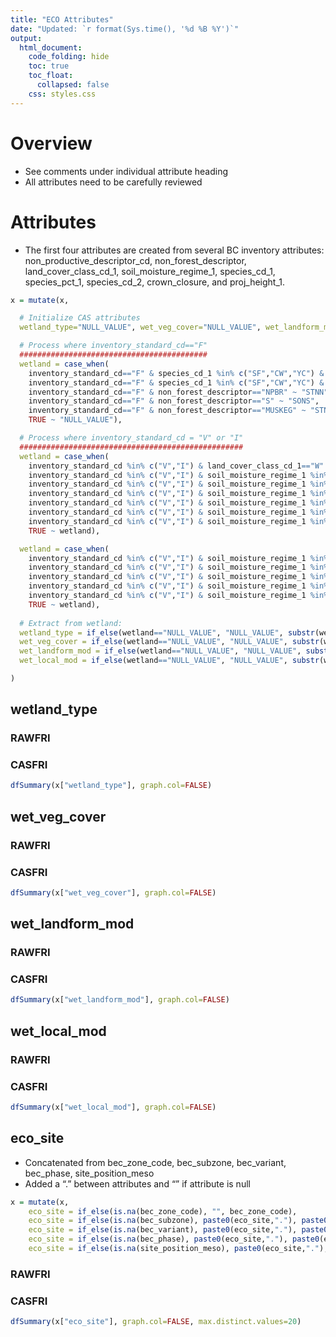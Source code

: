 ```yaml
---  
title: "ECO Attributes"
date: "Updated: `r format(Sys.time(), '%d %B %Y')`"
output:  
  html_document:  
    code_folding: hide
    toc: true
    toc_float:
      collapsed: false
    css: styles.css
---  
```


# Overview

  * See comments under individual attribute heading
  * All attributes need to be carefully reviewed

# Attributes

  * The first four attributes are created from several BC inventory attributes: non_productive_descriptor_cd, non_forest_descriptor, land_cover_class_cd_1, soil_moisture_regime_1, species_cd_1, species_pct_1, species_cd_2, crown_closure, and proj_height_1.

```r
x = mutate(x, 

  # Initialize CAS attributes
  wetland_type="NULL_VALUE", wet_veg_cover="NULL_VALUE", wet_landform_mod="NULL_VALUE", wet_local_mod="NULL_VALUE",

  # Process where inventory_standard_cd=="F"
  ##########################################
  wetland = case_when(
    inventory_standard_cd=="F" & species_cd_1 %in% c("SF","CW","YC") & non_productive_descriptor_cd=="S" ~ "STNN",
    inventory_standard_cd=="F" & species_cd_1 %in% c("SF","CW","YC") & non_productive_descriptor_cd=="NP" ~ "STNN",
    inventory_standard_cd=="F" & non_forest_descriptor=="NPBR" ~ "STNN",
    inventory_standard_cd=="F" & non_forest_descriptor=="S" ~ "SONS",
    inventory_standard_cd=="F" & non_forest_descriptor=="MUSKEG" ~ "STNN",
    TRUE ~ "NULL_VALUE"),

  # Process where inventory_standard_cd = "V" or "I"
  ##################################################
  wetland = case_when(
    inventory_standard_cd %in% c("V","I") & land_cover_class_cd_1=="W" ~ "W---",
    inventory_standard_cd %in% c("V","I") & soil_moisture_regime_1 %in% c(7,8) & species_cd_1=="SB" & species_pct_1==100 & crown_closure==50 & proj_height_1==12 ~ "BTNN",
    inventory_standard_cd %in% c("V","I") & soil_moisture_regime_1 %in% c(7,8) & species_cd_1 %in% c("SB","LT") & species_pct_1==100 & crown_closure>=50 & proj_height_1>=12 ~ "STNN",
    inventory_standard_cd %in% c("V","I") & soil_moisture_regime_1 %in% c(7,8) & species_cd_1 %in% c("SB","LT") & species_cd_2 %in% c("SB","LT") & crown_closure>=50 & proj_height_1>=12 ~ "STNN",
    inventory_standard_cd %in% c("V","I") & soil_moisture_regime_1 %in% c(7,8) & species_cd_1 %in% c("EP","EA","CW","YR","PI") ~ "STNN",
    inventory_standard_cd %in% c("V","I") & soil_moisture_regime_1 %in% c(7,8) & species_cd_1 %in% c("SB","LT") & species_cd_2 %in% c("SB","LT") & crown_closure<50 ~ "FTNN",
    inventory_standard_cd %in% c("V","I") & soil_moisture_regime_1 %in% c(7,8) & species_cd_1=="LT" & species_pct_1==100 & proj_height_1<12 ~ "FTNN",
    TRUE ~ wetland),

  wetland = case_when(
    inventory_standard_cd %in% c("V","I") & soil_moisture_regime_1 %in% c(7,8) & land_cover_class_cd_1 %in% c("ST","SL") ~ "SONS",
    inventory_standard_cd %in% c("V","I") & soil_moisture_regime_1 %in% c(7,8) & land_cover_class_cd_1 %in% c("HE","HF","HG") ~ "MONG",
    inventory_standard_cd %in% c("V","I") & soil_moisture_regime_1 %in% c(7,8) & land_cover_class_cd_1 %in% c("BY","BM") ~ "FONN", 
    inventory_standard_cd %in% c("V","I") & soil_moisture_regime_1 %in% c(7,8) & land_cover_class_cd_1=="BL" ~ "BONN",
    inventory_standard_cd %in% c("V","I") & soil_moisture_regime_1 %in% c(7,8) & land_cover_class_cd_1=="MU" ~ "TMNN",
    TRUE ~ wetland),
  
  # Extract from wetland:
  wetland_type = if_else(wetland=="NULL_VALUE", "NULL_VALUE", substr(wetland,1,1)),
  wet_veg_cover = if_else(wetland=="NULL_VALUE", "NULL_VALUE", substr(wetland,2,2)),
  wet_landform_mod = if_else(wetland=="NULL_VALUE", "NULL_VALUE", substr(wetland,3,3)),
  wet_local_mod = if_else(wetland=="NULL_VALUE", "NULL_VALUE", substr(wetland,4,4))

)
```

## wetland_type {.tabset}

### RAWFRI

### CASFRI

```r
dfSummary(x["wetland_type"], graph.col=FALSE)
```

## wet_veg_cover {.tabset}

### RAWFRI

### CASFRI

```r
dfSummary(x["wet_veg_cover"], graph.col=FALSE)
```

## wet_landform_mod {.tabset}

### RAWFRI

### CASFRI

```r
dfSummary(x["wet_landform_mod"], graph.col=FALSE)
```

## wet_local_mod {.tabset}

### RAWFRI

### CASFRI

```r
dfSummary(x["wet_local_mod"], graph.col=FALSE)
```

## eco_site {.tabset}

  * Concatenated from bec_zone_code, bec_subzone, bec_variant, bec_phase, site_position_meso
  * Added a "." between attributes and "" if attribute is null

```r
x = mutate(x,
    eco_site = if_else(is.na(bec_zone_code), "", bec_zone_code),
    eco_site = if_else(is.na(bec_subzone), paste0(eco_site,"."), paste0(eco_site,".",bec_subzone)),
    eco_site = if_else(is.na(bec_variant), paste0(eco_site,"."), paste0(eco_site,".",bec_variant)),
    eco_site = if_else(is.na(bec_phase), paste0(eco_site,"."), paste0(eco_site,".",bec_phase)),
    eco_site = if_else(is.na(site_position_meso), paste0(eco_site,"."), paste0(eco_site,".",site_position_meso)))
```

### RAWFRI

### CASFRI

```r
dfSummary(x["eco_site"], graph.col=FALSE, max.distinct.values=20)
```
